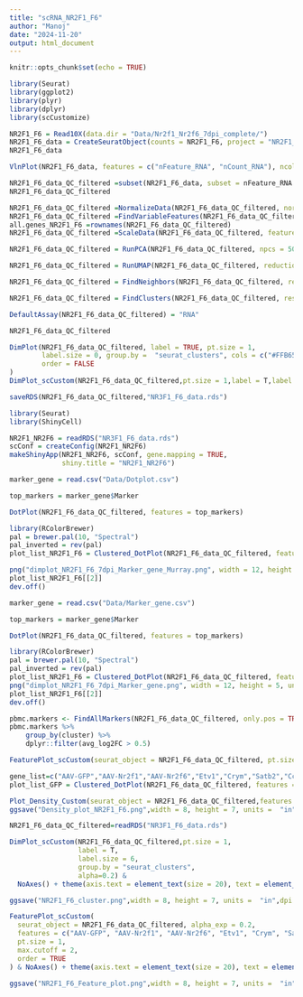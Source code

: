 ```yaml
---
title: "scRNA_NR2F1_F6"
author: "Manoj"
date: "2024-11-20"
output: html_document
---
```


```r
knitr::opts_chunk$set(echo = TRUE)
```


```r
library(Seurat)
library(ggplot2)
library(plyr)
library(dplyr)
library(scCustomize)
```

```r
NR2F1_F6 = Read10X(data.dir = "Data/Nr2f1_Nr2f6_7dpi_complete/")
NR2F1_F6_data = CreateSeuratObject(counts = NR2F1_F6, project = "NR2F1_F6",min.cells = 3, min.features = 200)
NR2F1_F6_data
```


```r
VlnPlot(NR2F1_F6_data, features = c("nFeature_RNA", "nCount_RNA"), ncol = 2)
```

```r
NR2F1_F6_data_QC_filtered =subset(NR2F1_F6_data, subset = nFeature_RNA > 200 & nFeature_RNA < 6500)
NR2F1_F6_data_QC_filtered 
```

```r
NR2F1_F6_data_QC_filtered =NormalizeData(NR2F1_F6_data_QC_filtered, normalization.method = "LogNormalize", scale.factor = 10000)
NR2F1_F6_data_QC_filtered =FindVariableFeatures(NR2F1_F6_data_QC_filtered, selection.method = "vst", nfeatures = 2000)
all.genes_NR2F1_F6 =rownames(NR2F1_F6_data_QC_filtered)
NR2F1_F6_data_QC_filtered =ScaleData(NR2F1_F6_data_QC_filtered, features = all.genes_NR2F1_F6)
```
```r
NR2F1_F6_data_QC_filtered = RunPCA(NR2F1_F6_data_QC_filtered, npcs = 50, verbose = FALSE)

NR2F1_F6_data_QC_filtered = RunUMAP(NR2F1_F6_data_QC_filtered, reduction = "pca", dims = 1:30)

NR2F1_F6_data_QC_filtered = FindNeighbors(NR2F1_F6_data_QC_filtered, reduction = "pca", dims = 1:30)

NR2F1_F6_data_QC_filtered = FindClusters(NR2F1_F6_data_QC_filtered, resolution = 0.2)

DefaultAssay(NR2F1_F6_data_QC_filtered) = "RNA"

NR2F1_F6_data_QC_filtered
```
```r
DimPlot(NR2F1_F6_data_QC_filtered, label = TRUE, pt.size = 1, 
        label.size = 0, group.by =  "seurat_clusters", cols = c("#FFB65A","#BE7FBE","#D9D8DA","#979696","#636362","#DF9DD5","#CE6EBD","#7C4173","#E8969C","#AD484A","#E5CB94","#f68038","#CDDB9E","#8CA252","#E63946","#A8DADC","#1D3557","#A2D2FF","#FFB65A"),alpha = 0.3,
        order = FALSE
)
DimPlot_scCustom(NR2F1_F6_data_QC_filtered,pt.size = 1,label = T,label.size = 3,group.by = "seurat_clusters",alpha=0.2)
```

```r
saveRDS(NR2F1_F6_data_QC_filtered,"NR3F1_F6_data.rds")
```

```r
library(Seurat)
library(ShinyCell)

NR2F1_NR2F6 = readRDS("NR3F1_F6_data.rds")
scConf = createConfig(NR2F1_NR2F6)
makeShinyApp(NR2F1_NR2F6, scConf, gene.mapping = TRUE,
             shiny.title = "NR2F1_NR2F6") 
```


```r
marker_gene = read.csv("Data/Dotplot.csv")

top_markers = marker_gene$Marker

DotPlot(NR2F1_F6_data_QC_filtered, features = top_markers)

library(RColorBrewer)
pal = brewer.pal(10, "Spectral")
pal_inverted = rev(pal)
plot_list_NR2F1_F6 = Clustered_DotPlot(NR2F1_F6_data_QC_filtered, features = top_markers, colors_use_exp = pal_inverted, exp_color_max = 2, exp_color_min = -1, exp_color_middle = 0, show_parent_dend_line = F, cluster_feature = F, cluster_ident = F, x_lab_rotate = 90, color_seed = 1, row_label_size = 12, column_label_size = 12, flip = T)

png("dimplot_NR2F1_F6_7dpi_Marker_gene_Murray.png", width = 12, height = 5, units =  "in",res =  300)
plot_list_NR2F1_F6[[2]]
dev.off()
```

```r
marker_gene = read.csv("Data/Marker_gene.csv")

top_markers = marker_gene$Marker

DotPlot(NR2F1_F6_data_QC_filtered, features = top_markers)

library(RColorBrewer)
pal = brewer.pal(10, "Spectral")
pal_inverted = rev(pal)
plot_list_NR2F1_F6 = Clustered_DotPlot(NR2F1_F6_data_QC_filtered, features = top_markers, colors_use_exp = pal_inverted, exp_color_max = 2, exp_color_min = -1, exp_color_middle = 0, show_parent_dend_line = F, cluster_feature = F, cluster_ident = F, x_lab_rotate = 90, color_seed = 1, row_label_size = 12, column_label_size = 12, flip = T)
png("dimplot_NR2F1_F6_7dpi_Marker_gene.png", width = 12, height = 5, units =  "in",res =  300)
plot_list_NR2F1_F6[[2]]
dev.off()
```


```r
pbmc.markers <- FindAllMarkers(NR2F1_F6_data_QC_filtered, only.pos = TRUE)
pbmc.markers %>%
    group_by(cluster) %>%
    dplyr::filter(avg_log2FC > 0.5) 
```

```r
FeaturePlot_scCustom(seurat_object = NR2F1_F6_data_QC_filtered, pt.size = 1, features = c("AAV-GFP","AAV-Nr2f1","AAV-Nr2f6","Etv1","Crym","Satb2","Ccnd2","Spata16"), order = T) & NoAxes() + theme(axis.text = element_text(size = 20), text = element_text(size = 20))
```
```r
gene_list=c("AAV-GFP","AAV-Nr2f1","AAV-Nr2f6","Etv1","Crym","Satb2","Ccnd2","Spata16")
plot_list_GFP = Clustered_DotPlot(NR2F1_F6_data_QC_filtered, features = gene_list, colors_use_exp = pal_inverted, exp_color_max = 2, exp_color_min = -1, exp_color_middle = 0, show_parent_dend_line = F, cluster_feature = F, cluster_ident = F, x_lab_rotate = 90, color_seed = 1, row_label_size = 12, column_label_size = 12, flip = T)
```

```r
Plot_Density_Custom(seurat_object = NR2F1_F6_data_QC_filtered,features = c("AAV-GFP","AAV-Nr2f1","AAV-Nr2f6","Etv1","Crym","Satb2","Ccnd2","Spata16") ) 
ggsave("Density_plot_NR2F1_F6.png",width = 8, height = 7, units =  "in",dpi = 300)
```


```r
NR2F1_F6_data_QC_filtered=readRDS("NR3F1_F6_data.rds")
```

```r
DimPlot_scCustom(NR2F1_F6_data_QC_filtered,pt.size = 1,
                 label = T,
                 label.size = 6,
                 group.by = "seurat_clusters",
                 alpha=0.2) & 
  NoAxes() + theme(axis.text = element_text(size = 20), text = element_text(size = 20))

ggsave("NR2F1_F6_cluster.png",width = 8, height = 7, units =  "in",dpi = 300)

FeaturePlot_scCustom(
  seurat_object = NR2F1_F6_data_QC_filtered, alpha_exp = 0.2,
  features = c("AAV-GFP", "AAV-Nr2f1", "AAV-Nr2f6", "Etv1", "Crym", "Satb2", "Ccnd2", "Spata16"),
  pt.size = 1,
  max.cutoff = 2,
  order = TRUE
) & NoAxes() + theme(axis.text = element_text(size = 20), text = element_text(size = 20))

ggsave("NR2F1_F6_Feature_plot.png",width = 8, height = 7, units =  "in",dpi = 300)

```

